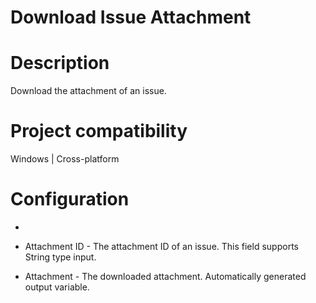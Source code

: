 ﻿# Download Issue Attachment

# Description

Download the attachment of an issue.

# Project compatibility

Windows | Cross-platform

# Configuration

* 
* Attachment ID - The attachment ID of an issue. This field supports String type input.





* Attachment - The downloaded attachment. Automatically generated output variable.
